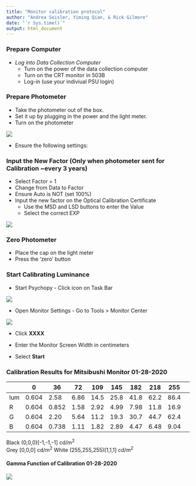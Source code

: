 ```yaml
---
title: "Monitor calibration protocol"
author: "Andrea Seisler, Yiming Qian, & Rick Gilmore"
date: "`r Sys.time()`"
output: html_document
---
```


<!-- ## Calibrate Monitor -->

### Prepare Computer

- *Log into Data Collection Computer*
  - Turn on the power of the data collection computer
  - Turn on the CRT monitor in 503B
  - Log-in (use your indiviual PSU login)

### Prepare Photometer

- Take the photometer out of the box. 
- Set it up by plugging in the power and the light meter.
- Turn on the photometer

![](images/IL1700-off.jpg) 

- Ensure the following settings:


### Input the New Factor (Only when photometer sent for Calibration ~every 3 years)

- Select Factor = 1
- Change from Data to Factor
- Ensure Auto is NOT (set 100%)
- Input the new factor on the Optical Calibration Certificate
  - Use the MSD and LSD buttons to enter the Value
  - Select the correct EXP

![](images/IL1700-Factor.jpg) 


### Zero Photometer

- Place the cap on the light meter
- Press the 'zero' button



### Start Calibrating Luminance

- Start Psychopy - Click icon on Task Bar

![](images/PsychoPy-1.PNG)

- Open Monitor Settings - Go to Tools > Monitor Center

![](images/pp2.png)

- Click **XXXX**  

    <!-- #![Luminance Calibration](images/new_image.jpg) -->

- Enter the Monitor Screen Width in centimeters
- Select **Start**  
    <!-- #![Luminance Calibration - Enter Value](images/new_image.jpg) -->
    

### Calibration Results for Mitsibushi Monitor 01-28-2020

||0|36|72|109|145|182|218|255|
|---|---|---|---|---|---|---|---|---|---|
|lum|0.604|2.58|6.86|14.5|25.8|41.8|62.2|86.4|
|R|0.604|0.852|1.58|2.92|4.99|7.98|11.8|16.9|
|G|0.604|2.20|5.64|11.2|19.3|30.7|44.7|62.4|
|B|0.604|0.738|1.11|1.82|2.89|4.47|6.48|9.04|

Black (0,0,0)[-1,-1,-1] cd/m^2^  
Grey [0,0,0] cd/m^2^
White (255,255,255)[1,1,1] cd/m^2^  

#### Gamma Function of Calibration 01-28-2020

![](images/GammaFunctionCalibration01-28-2020.png) 




<!-- ## Calibrate Projector -->
<!-- ### Run Matlab Script -->

<!-- - At a minimum a black (0,0,0) and white (255,255,255) image must be displayed on the projector screen  -->
<!-- - The script to do this is located on Github: https://gilmore-lab.github.io/photometer_proj -->

<!-- ### Measure Luminance -->

<!-- - Measure the value of each image on the projector screen with the light meter. -->

<!-- ### Log values -->

<!-- - Log the values in the file Box Sync/gilmore-lab/protocols-procedures/projector-calibration.xls -->
